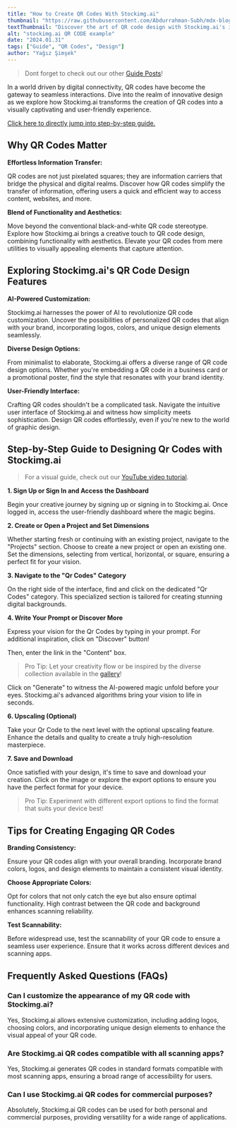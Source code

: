 ```yaml
---
title: "How to Create QR Codes With Stockimg.ai"
thumbnail: "https://raw.githubusercontent.com/Abdurrahman-Subh/mdx-blog/main/images/qrcode.png"
textThumbnail: "Discover the art of QR code design with Stockimg.ai's innovative platform. Unleash the power of visually striking QR codes through AI-powered customization and user-friendly interfaces."
alt: "stockimg.ai QR CODE example"
date: "2024.01.31"
tags: ["Guide", "QR Codes", "Design"]
author: "Yağız Şimşek"
---
```


<CustomImage
    src="https://raw.githubusercontent.com/Abdurrahman-Subh/mdx-blog/main/images/qrcode.png"
    alt="stockimg.ai QR CODE example"
/>

> Dont forget to check out our other [Guide Posts](https://stockimg.ai/blog/guide)!

In a world driven by digital connectivity, QR codes have become the gateway to seamless interactions. Dive into the realm of innovative design as we explore how Stockimg.ai transforms the creation of QR codes into a visually captivating and user-friendly experience.

[Click here to directly jump into step-by-step guide.](https://stockimg.ai/blog/design/how-to-create-qr-codes-with-stockimg#step-by-step-guide-to-designing-qr-codes-with-stockimgai)

## Why QR Codes Matter

**Effortless Information Transfer:**

QR codes are not just pixelated squares; they are information carriers that bridge the physical and digital realms. Discover how QR codes simplify the transfer of information, offering users a quick and efficient way to access content, websites, and more.

**Blend of Functionality and Aesthetics:**

Move beyond the conventional black-and-white QR code stereotype. Explore how Stockimg.ai brings a creative touch to QR code design, combining functionality with aesthetics. Elevate your QR codes from mere utilities to visually appealing elements that capture attention.


## Exploring Stockimg.ai's QR Code Design Features

**AI-Powered Customization:**

Stockimg.ai harnesses the power of AI to revolutionize QR code customization. Uncover the possibilities of personalized QR codes that align with your brand, incorporating logos, colors, and unique design elements seamlessly.

**Diverse Design Options:**

From minimalist to elaborate, Stockimg.ai offers a diverse range of QR code design options. Whether you're embedding a QR code in a business card or a promotional poster, find the style that resonates with your brand identity.

**User-Friendly Interface:**

Crafting QR codes shouldn't be a complicated task. Navigate the intuitive user interface of Stockimg.ai and witness how simplicity meets sophistication. Design QR codes effortlessly, even if you're new to the world of graphic design.

## Step-by-Step Guide to Designing Qr Codes with Stockimg.ai

> For a visual guide, check out our [YouTube video tutorial](https://www.youtube.com/watch?v=OCZXDlqTNn8&t=9s).

**1. Sign Up or Sign In and Access the Dashboard**

<CustomImage
    src="https://raw.githubusercontent.com/Abdurrahman-Subh/mdx-blog/main/images/stockimg-home.png"
    alt="stockimg.ai home"
/>
Begin your creative journey by signing up or signing in to Stockimg.ai. Once logged in, access the user-friendly dashboard where the magic begins.

**2. Create or Open a Project and Set Dimensions**

<CustomImage
    src="https://raw.githubusercontent.com/Abdurrahman-Subh/mdx-blog/main/images/stockimg-dashboard.png"
    alt="stockimg.ai dashboard"
/>
Whether starting fresh or continuing with an existing project, navigate to the "Projects" section. Choose to create a new project or open an existing one. Set the dimensions, selecting from vertical, horizontal, or square, ensuring a perfect fit for your vision.

**3. Navigate to the "Qr Codes" Category**

<CustomImage
    src="https://raw.githubusercontent.com/Abdurrahman-Subh/mdx-blog/main/images/stockimg-qr-category.png"
    alt="finding QR CODE category"
/>
On the right side of the interface, find and click on the dedicated "Qr Codes" category. This specialized section is tailored for creating stunning digital backgrounds.

**4. Write Your Prompt or Discover More**

<CustomImage
    src="https://raw.githubusercontent.com/Abdurrahman-Subh/mdx-blog/main/images/stockimg-qr-generate.gif"
    alt="writing prompts and generating"
/>
Express your vision for the Qr Codes by typing in your prompt. For additional inspiration, click on "Discover" button!

Then, enter the link in the "Content" box.

> Pro Tip: Let your creativity flow or be inspired by the diverse collection available in the [gallery](https://stockimg.ai/gallery)!

Click on "Generate" to witness the AI-powered magic unfold before your eyes. Stockimg.ai's advanced algorithms bring your vision to life in seconds.

**6. Upscaling (Optional)**

<CustomImage
    src="https://raw.githubusercontent.com/Abdurrahman-Subh/mdx-blog/main/images/stockimg-qr-upscale.gif"
    alt="upscaling"
/>
Take your Qr Code to the next level with the optional upscaling feature. Enhance the details and quality to create a truly high-resolution masterpiece.

**7. Save and Download**

<CustomImage
    src="https://raw.githubusercontent.com/Abdurrahman-Subh/mdx-blog/main/images/stockimg-qr-download.gif"
    alt="saving"
/>
Once satisfied with your design, it's time to save and download your creation. Click on the image or explore the export options to ensure you have the perfect format for your device.

> Pro Tip: Experiment with different export options to find the format that suits your device best!


## Tips for Creating Engaging QR Codes

**Branding Consistency:**

Ensure your QR codes align with your overall branding. Incorporate brand colors, logos, and design elements to maintain a consistent visual identity.

**Choose Appropriate Colors:**

Opt for colors that not only catch the eye but also ensure optimal functionality. High contrast between the QR code and background enhances scanning reliability.

**Test Scannability:**

Before widespread use, test the scannability of your QR code to ensure a seamless user experience. Ensure that it works across different devices and scanning apps.

## Frequently Asked Questions (FAQs)

### Can I customize the appearance of my QR code with Stockimg.ai?

Yes, Stockimg.ai allows extensive customization, including adding logos, choosing colors, and incorporating unique design elements to enhance the visual appeal of your QR code.

### Are Stockimg.ai QR codes compatible with all scanning apps?

Yes, Stockimg.ai generates QR codes in standard formats compatible with most scanning apps, ensuring a broad range of accessibility for users.

### Can I use Stockimg.ai QR codes for commercial purposes?

Absolutely, Stockimg.ai QR codes can be used for both personal and commercial purposes, providing versatility for a wide range of applications.